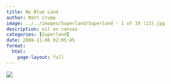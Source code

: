 ```yaml
---
title: No Blue Land
author: Matt Crump
image: ../../images/Superland/Superland - 1 of 19 (13).jpg
description: oil on canvas
categories: [Superland]
date: 2008-11-06 02:05:45
format:
  html:
    page-layout: full
---
```


![](../../images/Superland/Superland - 1 of 19 (13).jpg)

